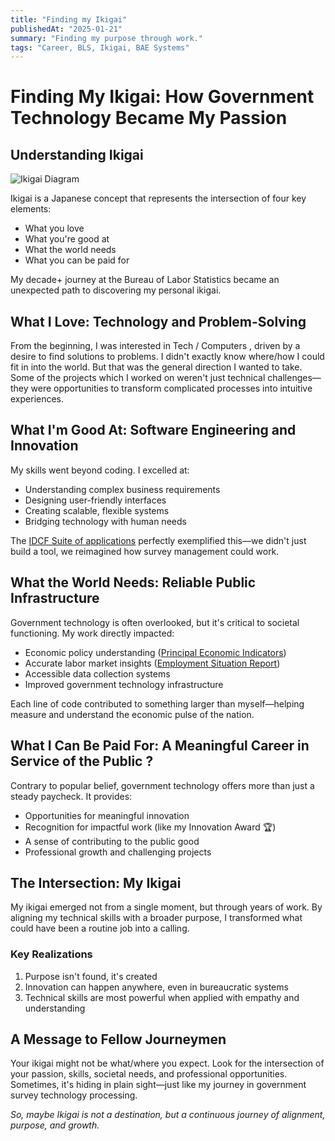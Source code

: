 ---
title: "Finding my Ikigai"
publishedAt: "2025-01-21"
summary: "Finding my purpose through work."
tags: "Career, BLS, Ikigai, BAE Systems"
---

# Finding My Ikigai: How Government Technology Became My Passion

## Understanding Ikigai

![Ikigai Diagram](./photos/ikigai.png)

Ikigai is a Japanese concept that represents the intersection of four key elements:
- What you love
- What you're good at
- What the world needs
- What you can be paid for

My decade+ journey at the Bureau of Labor Statistics became an unexpected path to discovering my personal ikigai.

## What I Love: Technology and Problem-Solving

From the beginning, I was interested in Tech / Computers , driven by a desire to find solutions to  problems. 
I didn't exactly know where/how I could fit in into the world. But that was the general direction I wanted to take. 
Some of the projects which I worked on weren't just technical challenges—they were opportunities to transform complicated processes into intuitive experiences.

## What I'm Good At: Software Engineering and Innovation

My skills went beyond coding. I excelled at:
- Understanding complex business requirements
- Designing user-friendly interfaces
- Creating scalable, flexible systems
- Bridging technology with human needs

The [IDCF Suite of applications](https://idcf.bls.gov) perfectly exemplified this—we didn't just build a tool, we reimagined how survey management could work.

## What the World Needs: Reliable Public Infrastructure

Government technology is often overlooked, but it's critical to societal functioning. My work directly impacted:
- Economic policy understanding ([Principal Economic Indicators](https://www.bls.gov/bls/news-release/home.htm))
- Accurate labor market insights ([Employment Situation Report](https://www.bls.gov/news.release/empsit.nr0.htm))
- Accessible data collection systems
- Improved government technology infrastructure

Each line of code contributed to something larger than myself—helping measure and understand the economic pulse of the nation.

## What I Can Be Paid For: A Meaningful Career in Service of the Public ?

Contrary to popular belief, government technology offers more than just a steady paycheck. It provides:
- Opportunities for meaningful innovation
- Recognition for impactful work (like my Innovation Award 🏆)
- A sense of contributing to the public good
- Professional growth and challenging projects

## The Intersection: My Ikigai

My ikigai emerged not from a single moment, but through years of work. By aligning my technical skills with a broader purpose, I transformed what could have been a routine job into a calling.

### Key Realizations
1. Purpose isn't found, it's created
2. Innovation can happen anywhere, even in bureaucratic systems
3. Technical skills are most powerful when applied with empathy and understanding

## A Message to Fellow Journeymen

Your ikigai might not be what/where you expect. Look for the intersection of your passion, skills, societal needs, and professional opportunities. 
Sometimes, it's hiding in plain sight—just like my journey in government survey technology processing.

*So, maybe Ikigai is not a destination, but a continuous journey of alignment, purpose, and growth.*